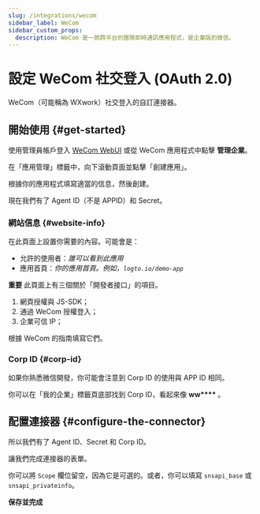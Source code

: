 ```yaml
---
slug: /integrations/wecom
sidebar_label: WeCom
sidebar_custom_props:
  description: WeCom 是一款跨平台的團隊即時通訊應用程式，是企業版的微信。
---
```



# 設定 WeCom 社交登入 (OAuth 2.0)

WeCom（可能稱為 WXwork）社交登入的自訂連接器。

<GuideTip />

## 開始使用 \{#get-started}

使用管理員帳戶登入 [WeCom WebUI](https://work.weixin.qq.com/) 或從 WeCom 應用程式中點擊 **管理企業**。

在「應用管理」標籤中，向下滾動頁面並點擊「創建應用」。

根據你的應用程式填寫適當的信息，然後創建。

現在我們有了 Agent ID（不是 APPID）和 Secret。

### 網站信息 \{#website-info}

在此頁面上設置你需要的內容。可能會是：

- 允許的使用者：_誰可以看到此應用_
- 應用首頁：_你的應用首頁。例如，`logto.io/demo-app`_

**重要**
此頁面上有三個關於「開發者接口」的項目。

1. 網頁授權與 JS-SDK；
2. 通過 WeCom 授權登入；
3. 企業可信 IP；

根據 WeCom 的指南填寫它們。

### Corp ID \{#corp-id}

如果你熟悉微信開發，你可能會注意到 Corp ID 的使用與 APP ID 相同。

你可以在「我的企業」標籤頁底部找到 Corp ID，看起來像 **ww\*\*\*\*** 。

## 配置連接器 \{#configure-the-connector}

所以我們有了 Agent ID、Secret 和 Corp ID。

讓我們完成連接器的表單。

你可以將 `Scope` 欄位留空，因為它是可選的。或者，你可以填寫 `snsapi_base` 或 `snsapi_privateinfo`。

**保存並完成**
